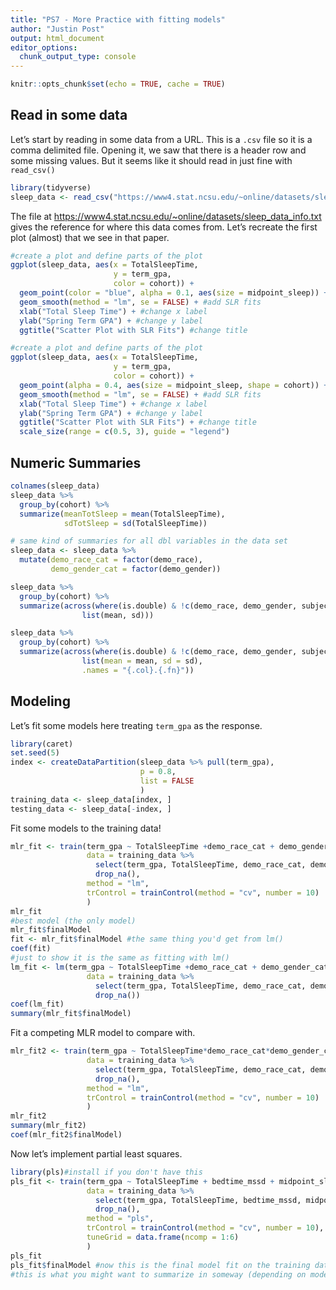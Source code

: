 ```yaml
---
title: "PS7 - More Practice with fitting models"
author: "Justin Post"
output: html_document
editor_options: 
  chunk_output_type: console
---
```


```r
knitr::opts_chunk$set(echo = TRUE, cache = TRUE)
```

## Read in some data

Let's start by reading in some data from a URL. This is a `.csv` file so it is a comma delimited file. Opening it, we saw that there is a header row and some missing values. But it seems like it should read in just fine with `read_csv()`

```r
library(tidyverse)
sleep_data <- read_csv("https://www4.stat.ncsu.edu/~online/datasets/sleep_data.csv")
```

The file at <https://www4.stat.ncsu.edu/~online/datasets/sleep_data_info.txt> gives the reference for where this data comes from. Let's recreate the first plot (almost) that we see in that paper.

```r
#create a plot and define parts of the plot
ggplot(sleep_data, aes(x = TotalSleepTime, 
                       y = term_gpa,
                       color = cohort)) +
  geom_point(color = "blue", alpha = 0.1, aes(size = midpoint_sleep)) + #add a scatter plot layer
  geom_smooth(method = "lm", se = FALSE) + #add SLR fits
  xlab("Total Sleep Time") + #change x label
  ylab("Spring Term GPA") + #change y label
  ggtitle("Scatter Plot with SLR Fits") #change title
```



```r
#create a plot and define parts of the plot
ggplot(sleep_data, aes(x = TotalSleepTime, 
                       y = term_gpa,
                       color = cohort)) +
  geom_point(alpha = 0.4, aes(size = midpoint_sleep, shape = cohort)) + #add a scatter plot layer
  geom_smooth(method = "lm", se = FALSE) + #add SLR fits
  xlab("Total Sleep Time") + #change x label
  ylab("Spring Term GPA") + #change y label
  ggtitle("Scatter Plot with SLR Fits") + #change title
  scale_size(range = c(0.5, 3), guide = "legend")
```

## Numeric Summaries


```r
colnames(sleep_data)
sleep_data %>%
  group_by(cohort) %>%
  summarize(meanTotSleep = mean(TotalSleepTime),
            sdTotSleep = sd(TotalSleepTime))

# same kind of summaries for all dbl variables in the data set
sleep_data <- sleep_data %>%
  mutate(demo_race_cat = factor(demo_race),
         demo_gender_cat = factor(demo_gender)) 

sleep_data %>%
  group_by(cohort) %>%
  summarize(across(where(is.double) & !c(demo_race, demo_gender, subject_id), 
                list(mean, sd)))

sleep_data %>%
  group_by(cohort) %>%
  summarize(across(where(is.double) & !c(demo_race, demo_gender, subject_id), 
                list(mean = mean, sd = sd), 
                .names = "{.col}.{.fn}"))
```


## Modeling

Let's fit some models here treating `term_gpa` as the response.

```r
library(caret)
set.seed(5)
index <- createDataPartition(sleep_data %>% pull(term_gpa), 
                             p = 0.8,
                             list = FALSE
                             )
training_data <- sleep_data[index, ]
testing_data <- sleep_data[-index, ]
```

Fit some models to the training data!

```r
mlr_fit <- train(term_gpa ~ TotalSleepTime +demo_race_cat + demo_gender_cat,
                 data = training_data %>% 
                   select(term_gpa, TotalSleepTime, demo_race_cat, demo_gender_cat) %>%
                   drop_na(),
                 method = "lm",
                 trControl = trainControl(method = "cv", number = 10)
                 )
mlr_fit
#best model (the only model)
mlr_fit$finalModel
fit <- mlr_fit$finalModel #the same thing you'd get from lm()
coef(fit)
#just to show it is the same as fitting with lm()
lm_fit <- lm(term_gpa ~ TotalSleepTime +demo_race_cat + demo_gender_cat,
                 data = training_data %>% 
                   select(term_gpa, TotalSleepTime, demo_race_cat, demo_gender_cat) %>%
                   drop_na())
coef(lm_fit)
summary(mlr_fit$finalModel)
```

Fit a competing MLR model to compare with.

```r
mlr_fit2 <- train(term_gpa ~ TotalSleepTime*demo_race_cat*demo_gender_cat,
                 data = training_data %>% 
                   select(term_gpa, TotalSleepTime, demo_race_cat, demo_gender_cat) %>%
                   drop_na(),
                 method = "lm",
                 trControl = trainControl(method = "cv", number = 10)
                 )
mlr_fit2
summary(mlr_fit2)
coef(mlr_fit2$finalModel)
```

Now let's implement partial least squares.

```r
library(pls)#install if you don't have this
pls_fit <- train(term_gpa ~ TotalSleepTime + bedtime_mssd + midpoint_sleep + term_units + demo_race_cat + demo_gender_cat,
                 data = training_data %>% 
                   select(term_gpa, TotalSleepTime, bedtime_mssd, midpoint_sleep, term_units, demo_race_cat, demo_gender_cat) %>%
                   drop_na(),
                 method = "pls",
                 trControl = trainControl(method = "cv", number = 10),
                 tuneGrid = data.frame(ncomp = 1:6)
                 )
pls_fit
pls_fit$finalModel #now this is the final model fit on the training data
#this is what you might want to summarize in someway (depending on model type)
```













